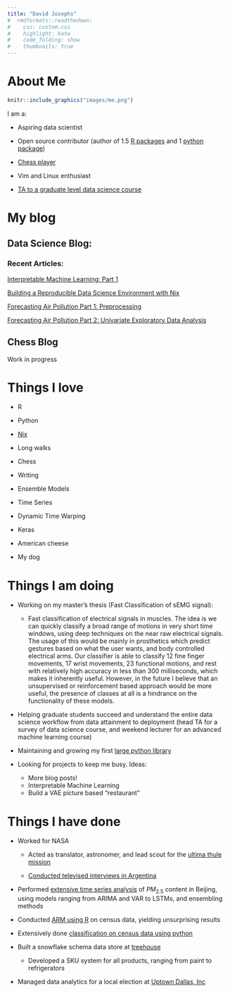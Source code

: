 ```yaml
---
title: "David Josephs"
#  rmdformats::readthedown:
#    css: custom.css
#    highlight: kate
#    code_folding: show
#    thumbnails: true
---
```


# About Me


```r
knitr::include_graphics("images/me.png")

```

I am a:

* Aspiring data scientist

* Open source contributor (author of 1.5 [R packages](https://rdrr.io/github/josephsdavid/tswgewrapped/) and 1 [python package](https://pypi.org/project/n2d/))

* [Chess player](https://lichess.org/@/SchevyHeavy)

* Vim and Linux enthusiast

* [TA to a graduate level data science course](https://github.com/josephsdavid/teachR)


# My blog

## Data Science Blog:

### Recent Articles:

[Interpretable Machine Learning: Part 1](iml.html)

[Building a Reproducible Data Science Environment with Nix](nix.html)

[Forecasting Air Pollution Part 1: Preprocessing](tspreprocessing.html)

[Forecasting Air Pollution Part 2: Univariate Exploratory Data Analysis](tsEDA.html)

## Chess Blog

Work in progress

# Things I love

* R

* Python

* [Nix](https://nixos.org/nix/)

* Long walks

* Chess

* Writing

* Ensemble Models

* Time Series

* Dynamic Time Warping

* Keras

* American cheese

* My dog

# Things I am doing

* Working on my master's thesis (Fast Classification of sEMG signal):
  * Fast classification of electrical signals in muscles. The idea is we can quickly classify a broad range of motions in very short time windows, using deep techniques on the near raw electrical signals. The usage of this would be mainly in prosthetics which predict gestures based on what the user wants, and body controlled electrical arms. Our classifier is able to classify 12 fine finger movements, 17 wrist movements,  23 functional motions, and rest with relatively high accuracy in less than 300 milliseconds, which makes it inherently useful. However, in the future I believe that an unsupervised or reinforcement based approach would be more useful, the presence of classes at all is a hindrance on the functionality of these models.


* Helping graduate students succeed and understand the entire data science workflow from data attainment to deployment (head TA for a survey of data science course, and weekend lecturer for an advanced machine learning course)

* Maintaining and growing my first [large python library](https://pypi.org/project/n2d/)

* Looking for projects to keep me busy. Ideas:
  * More blog posts!
  * Interpretable Machine Learning
  * Build a VAE picture based "restaurant"


# Things I have done

* Worked for NASA

  * Acted as translator, astronomer, and lead scout for the [ultima thule mission](https://www.nasa.gov/feature/nasa-s-new-horizons-team-strikes-gold-in-argentina/)

  * [Conducted televised interviews in Argentina](https://twitter.com/UVaOccultChaser/status/885859356054622209)

* Performed [extensive time series analysis](https://github.com/josephsdavid/ChinesePM) of $PM_{2.5}$ content in Beijing, using models ranging from ARIMA and VAR to LSTMs, and ensembling methods

* Conducted [ARM using R](https://github.com/drake-smu/7331-lab-3) on census data, yielding unsurprising results

* Extensively done [classification on census data using python](https://github.com/drake-smu/7331-lab-2)

* Built a snowflake schema data store at [treehouse](https://www.dmagazine.com/sponsored/2017/06/treehouse-has-arrived-in-dallas/)
  
  * Developed a SKU system for all products, ranging from paint to refrigerators

* Managed data analytics for a local election at [Uptown Dallas, Inc](http://uptowndallas.net/)




